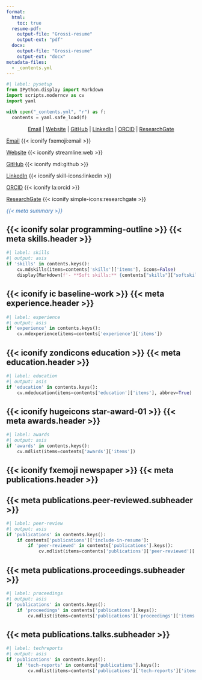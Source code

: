 ```yaml
---
format:
  html:
    toc: true
  resume-pdf:
    output-file: "Grossi-resume"
    output-ext: "pdf"
  docx:
    output-file: "Grossi-resume"
    output-ext: "docx"
metadata-files:
  - _contents.yml
---
```


```python
#| label: pysetup
from IPython.display import Markdown
import scripts.moderncv as cv
import yaml

with open("_contents.yml", "r") as f:
  contents = yaml.safe_load(f)
```

<!-- Header rendering for docx -->

::: {.content-visible when-format="docx"}

<div style="text-align: center">

[Email](mailto:{{< meta contact.email >}}) | [Website]({{< meta contact.website >}}) | [GitHub](https://github.com/{{< meta contact.github >}}) | [LinkedIn](https://www.linkedin.com/in/{{< meta contact.linkedin >}}) | [ORCID](https://orcid.org/{{< meta contact.orcid >}}) | [ResearchGate](https://www.researchgate.net/profile/{{< meta contact.researchgate >}})

</div>

:::

<!-- Rendering for website -->

::: {.content-visible when-format="html"}
::: {.column-margin .right-align}

[Email](mailto:{{< meta contact.email >}}) {{< iconify fxemoji:email >}}

[Website]({{< meta contact.website >}}) {{< iconify streamline:web >}}

[GitHub](https://github.com/{{< meta contact.github >}}) {{< iconify mdi:github >}}

[LinkedIn](https://www.linkedin.com/in/{{< meta contact.linkedin >}}) {{< iconify skill-icons:linkedin >}}

[ORCID](https://orcid.org/{{< meta contact.orcid >}}) {{< iconify la:orcid >}}

[ResearchGate](https://www.researchgate.net/profile/{{< meta contact.researchgate >}}) {{< iconify simple-icons:researchgate >}}

:::
:::

::: {.center}

<span style="color:#3873b3;"> *{{< meta summary >}}* </span>

:::

<!-- Skills-->

::: {.content-hidden unless-meta="skills.include-in-resume"}

# {{< iconify solar programming-outline >}} {{< meta skills.header >}}

```python
#| label: skills
#| output: asis
if 'skills' in contents.keys():
    cv.mdskills(items=contents['skills']['items'], icons=False)
    display(Markdown(f'- **Soft skills:** {contents["skills"]["softskills"]}'))
```

:::

<!-- Experience -->

::: {.content-hidden unless-meta="experience.include-in-resume"}

# {{< iconify ic baseline-work >}} {{< meta experience.header >}}

```python
#| label: experience
#| output: asis
if 'experience' in contents.keys():
    cv.mdexperience(items=contents['experience']['items'])
```

:::

<!-- Education -->

::: {.content-hidden unless-meta="education.include-in-resume"}

# {{< iconify zondicons education >}} {{< meta education.header >}}
 
```python
#| label: education
#| output: asis
if 'education' in contents.keys():
    cv.mdeducation(items=contents['education']['items'], abbrev=True)
```

:::

<!-- Awards -->

::: {.content-hidden unless-meta="awards.include-in-resume"}

# {{< iconify hugeicons star-award-01 >}} {{< meta awards.header >}}

```python
#| label: awards
#| output: asis
if 'awards' in contents.keys():
    cv.mdlist(items=contents['awards']['items'])
```

:::

<!-- Publications -->

::: {.content-hidden unless-meta="publications.include-in-resume"}

# {{< iconify fxemoji newspaper >}} {{< meta publications.header >}}

## {{< meta publications.peer-reviewed.subheader >}}

```python
#| label: peer-review
#| output: asis
if 'publications' in contents.keys():
    if contents['publications']['include-in-resume']:
        if 'peer-reviewed' in contents['publications'].keys():
            cv.mdlist(items=contents['publications']['peer-reviewed']['items'])
```

## {{< meta publications.proceedings.subheader >}}

```python
#| label: proceedings
#| output: asis
if 'publications' in contents.keys():
    if 'proceedings' in contents['publications'].keys():
        cv.mdlist(items=contents['publications']['proceedings']['items'])
```

## {{< meta publications.talks.subheader >}}

```python
#| label: techreports
#| output: asis
if 'publications' in contents.keys():
    if 'tech-reports' in contents['publications'].keys():
        cv.mdlist(items=contents['publications']['tech-reports']['items'])
```

:::